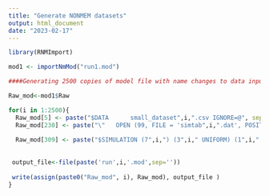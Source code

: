 ```yaml
---
title: "Generate NONMEM datasets"
output: html_document
date: "2023-02-17"
---
```


```r

library(RNMImport)


```

```r
mod1 <- importNmMod("run1.mod")
```
```r
####Generating 2500 copies of model file with name changes to data input file name ###"small_dataset(i).csv" and table output file name "simtab(i).csv"

Raw_mod<-mod1$Raw

for(i in 1:2500){
  Raw_mod[5] <- paste("$DATA      small_dataset",i,".csv IGNORE=@", sep = '') 
  Raw_mod[230] <- paste("\"   OPEN (99, FILE = 'simtab",i,".dat', POSITION='APPEND')", sep='')
 
  Raw_mod[309] <- paste("$SIMULATION (7",i,") (3",i," UNIFORM) (1",i," UNIFORM) ONLYSIM NSUB=1 ;", sep='' )
 
 
 output_file<-file(paste('run',i,'.mod',sep=''))
 
 write(assign(paste0("Raw_mod", i), Raw_mod), output_file )
}


```

